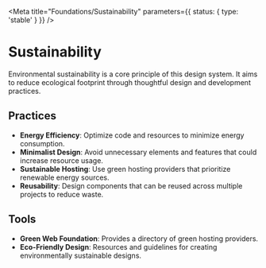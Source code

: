 
<Meta title="Foundations/Sustainability" parameters={{ status: { type: 'stable' } }} />

# Sustainability

Environmental sustainability is a core principle of this design system. It aims to reduce ecological footprint through thoughtful design and development practices.

## Practices

- **Energy Efficiency**: Optimize code and resources to minimize energy consumption.
- **Minimalist Design**: Avoid unnecessary elements and features that could increase resource usage.
- **Sustainable Hosting**: Use green hosting providers that prioritize renewable energy sources.
- **Reusability**: Design components that can be reused across multiple projects to reduce waste.

## Tools

- **Green Web Foundation**: Provides a directory of green hosting providers.
- **Eco-Friendly Design**: Resources and guidelines for creating environmentally sustainable designs.
